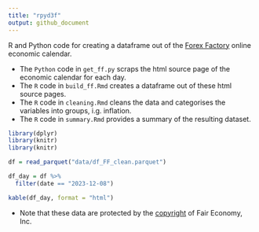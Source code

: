 ```yaml
---
title: "rpyd3f"
output: github_document
---
```


R and Python code for creating a dataframe out of the [Forex Factory](https://www.forexfactory.com) online economic calendar.

* The `Python` code in `get_ff.py` scraps the html source page of the economic calendar for each day.
* The `R` code in `build_ff.Rmd` creates a dataframe out of these html source pages.
* The `R` code in `cleaning.Rmd` cleans the data and categorises the variables into groups, i.g. inflation.  
* The `R` code in `summary.Rmd` provides a summary of the resulting dataset.

```r
library(dplyr)
library(knitr)
library(knitr)

df = read_parquet("data/df_FF_clean.parquet")

df_day = df %>%
  filter(date == "2023-12-08")

kable(df_day, format = "html")
```

* Note that these data are protected by the [copyright](https://www.forexfactory.com/notices#copyrightof) of Fair Economy, Inc.